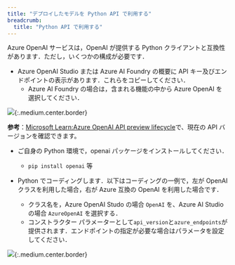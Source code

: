 ```yaml
---
title: "デプロイしたモデルを Python API で利用する"
breadcrumb:
  title: "Python API で利用する"
---
```


Azure OpenAI サービスは，OpenAI が提供する Python クライアントと互換性があります．ただし，いくつかの構成が必要です．

- Azure OpenAI Studio または Azure AI Foundry の概要に API キー及びエンドポイントの表示があります．これらをコピーしてください．
  - Azure AI Foundry の場合は，含まれる機能の中から Azure OpenAI を選択してください．

![](img/01_aistudiopython1.png){:.medium.center.border}

**参考**：[Microsoft Learn:Azure OpenAI API preview lifecycle](https://learn.microsoft.com/en-us/azure/ai-services/openai/api-version-deprecation)で、現在の API バージョンを確認できます。

- ご自身の Python 環境で，openai パッケージをインストールしてください．
  - ``pip install openai`` 等

- Python でコーディングします．以下はコーディングの一例で，左が OpenAI クラスを利用した場合，右が Azure 互換の OpenAI を利用した場合です．
  - クラス名を，Azure OpenAI Studo の場合 `OpenAI` を、Azure AI Studio の場合 `AzureOpenAI` を選択する．
  - コンストラクター パラメーターとして`api_version`と`azure_endpoints`が提供されます．エンドポイントの指定が必要な場合はパラメータを設定してください．

![](img/03_aistudiopython3.png){:.medium.center.border}
